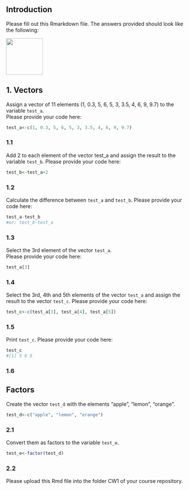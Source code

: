 ## Introduction
Please fill out this Rmarkdown file. The answers provided should look like the following:  

<img src="https://agricolamz.github.io/2018-MAG_R_course/img/Test1_example.png" width=100>

## 1. Vectors
Assign a vector of 11 elements (1, 0.3, 5, 6, 5, 3, 3.5, 4, 6, 9, 9.7) to the variable `test_a`.  
Please provide your code here:  
```{r}
test_a<-c(1, 0.3, 5, 6, 5, 3, 3.5, 4, 6, 9, 9.7)
```

### 1.1  

Add 2 to each element of the vector test_a and assign the result to the variable `test_b`. Please provide your code here:  
```{r}
test_b<-test_a+2
```

### 1.2   

Calculate the difference between `test_a` and `test_b`. Please provide your code here:  
```{r}
test_a-test_b
#or: test_b-test_a
```

### 1.3  

Select the 3rd element of the vector `test_a`.  
Please provide your code here:  
```{r}
test_a[3]
```

### 1.4  

Select the 3rd, 4th and 5th elements of the vector `test_a` and assign the result to the vector `test_c`.
Please provide your code here: 
```{r}
test_c<-c(test_a[3], test_a[4], test_a[5])
```

### 1.5  

Print `test_c`.
Please provide your code here:  
```{r}
test_c
#[1] 5 6 5
```
### 1.6   

## Factors

Create the vector `test_d` with the elements "apple", "lemon", "orange".
```{r}
test_d<-c("apple", "lemon", "orange")
```

### 2.1   

Convert them as factors to the variable `test_e`. 
```{r}
test_e<-factor(test_d)
```

### 2.2   

Please upload this Rmd file into the folder CW1 of your course repository.
